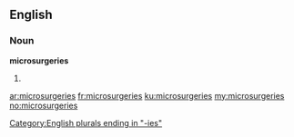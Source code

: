 ==English==
===Noun===
'''microsurgeries'''

#{{plural of|[[microsurgery]]}}

[[Category:English plurals ending in "-ies"]]

[[ar:microsurgeries]]
[[fr:microsurgeries]]
[[ku:microsurgeries]]
[[my:microsurgeries]]
[[no:microsurgeries]]